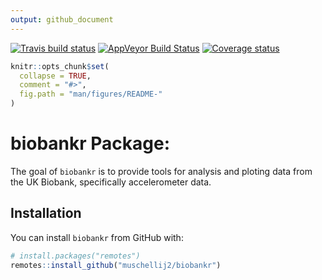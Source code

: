 ```yaml
---
output: github_document
---
```


[![Travis build status](https://travis-ci.org/muschellij2/biobankr.svg?branch=master)](https://travis-ci.org/muschellij2/biobankr)
[![AppVeyor Build Status](https://ci.appveyor.com/api/projects/status/github/muschellij2/biobankr?branch=master&svg=true)](https://ci.appveyor.com/project/muschellij2/biobankr)
[![Coverage status](https://coveralls.io/repos/github/muschellij2/biobankr/badge.svg?branch=master)](https://coveralls.io/r/muschellij2/biobankr?branch=master)
<!-- README.md is generated from README.Rmd. Please edit that file -->

```r
knitr::opts_chunk$set(
  collapse = TRUE,
  comment = "#>",
  fig.path = "man/figures/README-"
)
```
# biobankr Package: 
The goal of `biobankr` is to provide tools for analysis and ploting data from the UK Biobank, specifically accelerometer data.

## Installation

You can install `biobankr` from GitHub with:

```r
# install.packages("remotes")
remotes::install_github("muschellij2/biobankr")
```
